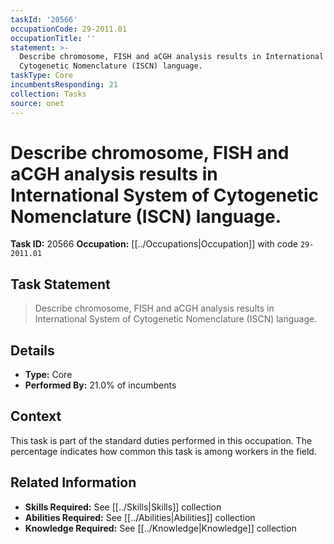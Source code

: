 ```yaml
---
taskId: '20566'
occupationCode: 29-2011.01
occupationTitle: ''
statement: >-
  Describe chromosome, FISH and aCGH analysis results in International System of
  Cytogenetic Nomenclature (ISCN) language.
taskType: Core
incumbentsResponding: 21
collection: Tasks
source: onet
---
```

# Describe chromosome, FISH and aCGH analysis results in International System of Cytogenetic Nomenclature (ISCN) language.

**Task ID:** 20566
**Occupation:** [[../Occupations|Occupation]] with code `29-2011.01`

## Task Statement

> Describe chromosome, FISH and aCGH analysis results in International System of Cytogenetic Nomenclature (ISCN) language.

## Details

- **Type:** Core
- **Performed By:** 21.0% of incumbents

## Context

This task is part of the standard duties performed in this occupation. The percentage indicates how common this task is among workers in the field.

## Related Information

- **Skills Required:** See [[../Skills|Skills]] collection
- **Abilities Required:** See [[../Abilities|Abilities]] collection
- **Knowledge Required:** See [[../Knowledge|Knowledge]] collection

